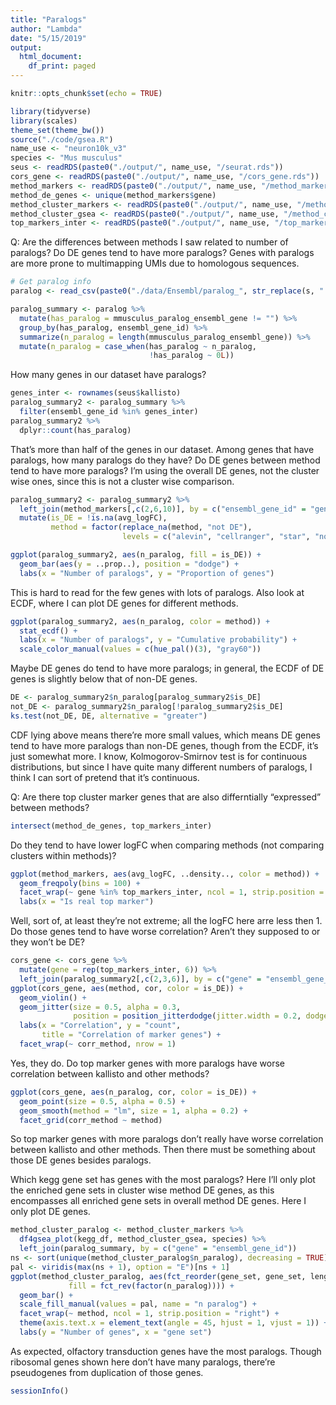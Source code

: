 ```yaml
---
title: "Paralogs"
author: "Lambda"
date: "5/15/2019"
output: 
  html_document:
    df_print: paged
---
```


```r
knitr::opts_chunk$set(echo = TRUE)
```

```r
library(tidyverse)
library(scales)
theme_set(theme_bw())
source("./code/gsea.R")
name_use <- "neuron10k_v3"
species <- "Mus musculus"
seus <- readRDS(paste0("./output/", name_use, "/seurat.rds"))
cors_gene <- readRDS(paste0("./output/", name_use, "/cors_gene.rds"))
method_markers <- readRDS(paste0("./output/", name_use, "/method_markers.rds"))
method_de_genes <- unique(method_markers$gene)
method_cluster_markers <- readRDS(paste0("./output/", name_use, "/method_cluster_markers.rds"))
method_cluster_gsea <- readRDS(paste0("./output/", name_use, "/method_cluster_gsea.rds"))
top_markers_inter <- readRDS(paste0("./output/", name_use, "/top_markers_inter.rds"))
```

Q: Are the differences between methods I saw related to number of paralogs? Do DE genes tend to have more paralogs? Genes with paralogs are more prone to multimapping UMIs due to homologous sequences.

```r
# Get paralog info
paralog <- read_csv(paste0("./data/Ensembl/paralog_", str_replace(s, " ", "_"), ".csv"))
```

```r
paralog_summary <- paralog %>% 
  mutate(has_paralog = mmusculus_paralog_ensembl_gene != "") %>% 
  group_by(has_paralog, ensembl_gene_id) %>% 
  summarize(n_paralog = length(mmusculus_paralog_ensembl_gene)) %>% 
  mutate(n_paralog = case_when(has_paralog ~ n_paralog,
                               !has_paralog ~ 0L))
```

How many genes in our dataset have paralogs?

```r
genes_inter <- rownames(seus$kallisto)
paralog_summary2 <- paralog_summary %>% 
  filter(ensembl_gene_id %in% genes_inter)
paralog_summary2 %>% 
  dplyr::count(has_paralog)
```

That's more than half of the genes in our dataset. Among genes that have paralogs, how many paralogs do they have? Do DE genes between method tend to have more paralogs? I'm using the overall DE genes, not the cluster wise ones, since this is not a cluster wise comparison.
```r
paralog_summary2 <- paralog_summary2 %>% 
  left_join(method_markers[,c(2,6,10)], by = c("ensembl_gene_id" = "gene")) %>% 
  mutate(is_DE = !is.na(avg_logFC),
         method = factor(replace_na(method, "not DE"), 
                         levels = c("alevin", "cellranger", "star", "not DE")))
```

```r
ggplot(paralog_summary2, aes(n_paralog, fill = is_DE)) +
  geom_bar(aes(y = ..prop..), position = "dodge") +
  labs(x = "Number of paralogs", y = "Proportion of genes")
```

This is hard to read for the few genes with lots of paralogs. Also look at ECDF, where I can plot DE genes for different methods.
```r
ggplot(paralog_summary2, aes(n_paralog, color = method)) +
  stat_ecdf() +
  labs(x = "Number of paralogs", y = "Cumulative probability") +
  scale_color_manual(values = c(hue_pal()(3), "gray60"))
```

Maybe DE genes do tend to have more paralogs; in general, the ECDF of DE genes is slightly below that of non-DE genes.
```r
DE <- paralog_summary2$n_paralog[paralog_summary2$is_DE]
not_DE <- paralog_summary2$n_paralog[!paralog_summary2$is_DE]
ks.test(not_DE, DE, alternative = "greater")
```

CDF lying above means there're more small values, which means DE genes tend to have more paralogs than non-DE genes, though from the ECDF, it's just somewhat more. I know, Kolmogorov-Smirnov test is for continuous distributions, but since I have quite many different numbers of paralogs, I think I can sort of pretend that it's continuous. 

Q: Are there top cluster marker genes that are also differntially "expressed" between methods?
```r
intersect(method_de_genes, top_markers_inter)
```

Do they tend to have lower logFC when comparing methods (not comparing clusters within methods)?
```r
ggplot(method_markers, aes(avg_logFC, ..density.., color = method)) +
  geom_freqpoly(bins = 100) +
  facet_wrap(~ gene %in% top_markers_inter, ncol = 1, strip.position = "right") +
  labs(x = "Is real top marker")
```

Well, sort of, at least they're not extreme; all the logFC here arre less then 1. Do those genes tend to have worse correlation? Aren't they supposed to or they won't be DE?
```r
cors_gene <- cors_gene %>% 
  mutate(gene = rep(top_markers_inter, 6)) %>% 
  left_join(paralog_summary2[,c(2,3,6)], by = c("gene" = "ensembl_gene_id"))
ggplot(cors_gene, aes(method, cor, color = is_DE)) +
  geom_violin() +
  geom_jitter(size = 0.5, alpha = 0.3, 
              position = position_jitterdodge(jitter.width = 0.2, dodge.width = 0.9)) +
  labs(x = "Correlation", y = "count",
       title = "Correlation of marker genes") +
  facet_wrap(~ corr_method, nrow = 1)
```

Yes, they do. Do top marker genes with more paralogs have worse correlation between kallisto and other methods?

```r
ggplot(cors_gene, aes(n_paralog, cor, color = is_DE)) +
  geom_point(size = 0.5, alpha = 0.5) +
  geom_smooth(method = "lm", size = 1, alpha = 0.2) +
  facet_grid(corr_method ~ method)
```

So top marker genes with more paralogs don't really have worse correlation between kallisto and other methods. Then there must be something about those DE genes besides paralogs.

Which kegg gene set has genes with the most paralogs? Here I'll only plot the enriched gene sets in cluster wise method DE genes, as this encompasses all enriched gene sets in overall method DE genes. Here I only plot DE genes.

```r
method_cluster_paralog <- method_cluster_markers %>% 
  df4gsea_plot(kegg_df, method_cluster_gsea, species) %>% 
  left_join(paralog_summary, by = c("gene" = "ensembl_gene_id"))
ns <- sort(unique(method_cluster_paralog$n_paralog), decreasing = TRUE)
pal <- viridis(max(ns + 1), option = "E")[ns + 1]
ggplot(method_cluster_paralog, aes(fct_reorder(gene_set, gene_set, length, .desc = TRUE), 
             fill = fct_rev(factor(n_paralog)))) +
  geom_bar() +
  scale_fill_manual(values = pal, name = "n paralog") +
  facet_wrap(~ method, ncol = 1, strip.position = "right") +
  theme(axis.text.x = element_text(angle = 45, hjust = 1, vjust = 1)) +
  labs(y = "Number of genes", x = "gene set")
```

As expected, olfactory transduction genes have the most paralogs. Though ribosomal genes shown here don't have many paralogs, there're pseudogenes from duplication of those genes.

```r
sessionInfo()
```
